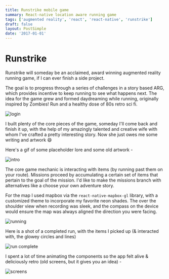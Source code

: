 ```yaml
---
title: Runstrike mobile game
summary: React-native location aware running game
tags: ['augmented reality', 'react', 'react-native', 'runstrike']
draft: false
layout: PostSimple
date: '2017-01-01'
---
```


# Runstrike

Runstrike will someday be an acclaimed, award winning augmented reality running game, if I can ever finish a side project.

The goal is to progress through a series of challenges in a story based ARG, which provides incentive to keep running to see what happens next. The idea for the game grew and formed daydreaming while running, originally inspired by Zombies! Run and a healthy dose of 80s retro sci fi.

![login](/static/images/runstrike/login.png)

I built plenty of the core pieces of the game, someday I'll come back and finish it up, with the help of my amazingly talented and creative wife with whom I've crafted a pretty interesting story. Now she just owes me some writing and artwork :smile:

Here's a gif of some placeholder lore and some old artwork -

![intro](/static/images/runstrike/intro.gif)

The core game mechanic is interacting with items (by running past them on your route). Missions proceed by accumulating a certain set of items that pertain to the goal of the mission. I'd like to make the missions branch with alternatives like a choose your own adventure story.

For the map I used mapbox via the `react-native-mapbox-gl` library, with a customized theme to incorporate my favorite neon shades. The over the shoulder view when recording was sleek, and the compass on the device would ensure the map was always aligned the direction you were facing.

![running](/static/images/runstrike/running.png)

Here is a shot of a completed run, with the items I picked up (& interacted with, the glowey circles and lines)

![run complete](/static/images/runstrike/run-complete.png)

I spent a lot of time animating the components so the app felt alive & deliciously retro (old screens, but it gives you an idea) -

![screens](/static/images/runstrike/screens.gif)
